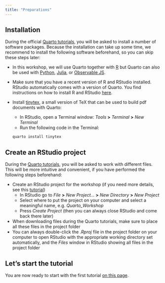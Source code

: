```yaml
---
title: "Preparations"
---
```


## Installation

During the official [Quarto tutorials](https://quarto.org/docs/get-started/), you will be asked to install a number of software packages. Because the installation can take up some time, we recommend to install the following software beforehand, so you can skip these steps later:

- In this workshop, we will use Quarto together with [R](https://quarto.org/docs/computations/r.html) but Quarto can also be used with [Python](https://quarto.org/docs/computations/python.html), [Julia](https://quarto.org/docs/computations/julia.html), or [Observable JS](https://quarto.org/docs/computations/ojs.html).

- Make sure that you have a recent version of R and RStudio installed. RStudio automatically comes with a version of Quarto. You find instructions on how to install R and RStudio [here](https://posit.co/download/rstudio-desktop/).

- Install [tinytex](https://quarto.org/docs/output-formats/pdf-engine.html#installing-tex), a small version of TeX that can be used to build pdf documents with Quarto:
    - In RStudio, open a Terminal window: *Tools* **>** *Terminal* **>** *New Terminal*
    - Run the following code in the Terminal:
    ``` .bash
    quarto install tinytex
    ```

## Create an RStudio project

During the [Quarto tutorials](https://quarto.org/docs/get-started/), you will be asked to work with different files. This will be more intuitive and convenient, if you have performed the following steps beforehand:

- Create an RStudio project for the workshop (if you need more details, see this [tutorial](https://lmu-osc.github.io/Introduction-RStudio-Git-GitHub/rstudio_project.html))
    - In RStudio go to *File* **>** *New Project...* **>** *New Directory* **>** *New Project*
    - Select where to put the project on your computer and select a meaningful name, e.g. *Quarto_Workshop*
    - Press *Create Project* (then you can always close RStudio and come back there later)
- When downloading files during the Quarto tutorials, make sure to place all these files in the project folder
- You can always double-click the *.Rproj* file in the project folder on your computer to open RStudio with the appropriate working directory set automatically, and the *Files* window in RStudio showing all files in the project folder


## Let's start the tutorial
	
You are now ready to start with the first tutorial [on this page](get-started_1.qmd).
	